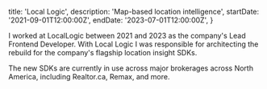   title: 'Local Logic',
  description: 'Map-based location intelligence',
  startDate: '2021-09-01T12:00:00Z',
  endDate: '2023-07-01T12:00:00Z',
}

I worked at LocalLogic between 2021 and 2023 as the company's Lead Frontend
Developer. With Local Logic I was responsible for architecting the rebuild for
the company's flagship location insight SDKs.

The new SDKs are currently in use across major brokerages across North America,
including Realtor.ca, Remax, and more.